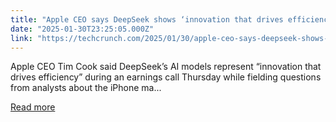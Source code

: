 ```yaml
---
title: "Apple CEO says DeepSeek shows ‘innovation that drives efficiency’"
date: "2025-01-30T23:25:05.000Z"
link: "https://techcrunch.com/2025/01/30/apple-ceo-says-deepseek-shows-innovation-that-drives-efficiency/"
---
```


Apple CEO Tim Cook said DeepSeek&#8217;s AI models represent &#8220;innovation that drives efficiency&#8221; during an earnings call Thursday while fielding questions from analysts about the iPhone ma...

[Read more](https://techcrunch.com/2025/01/30/apple-ceo-says-deepseek-shows-innovation-that-drives-efficiency/)
